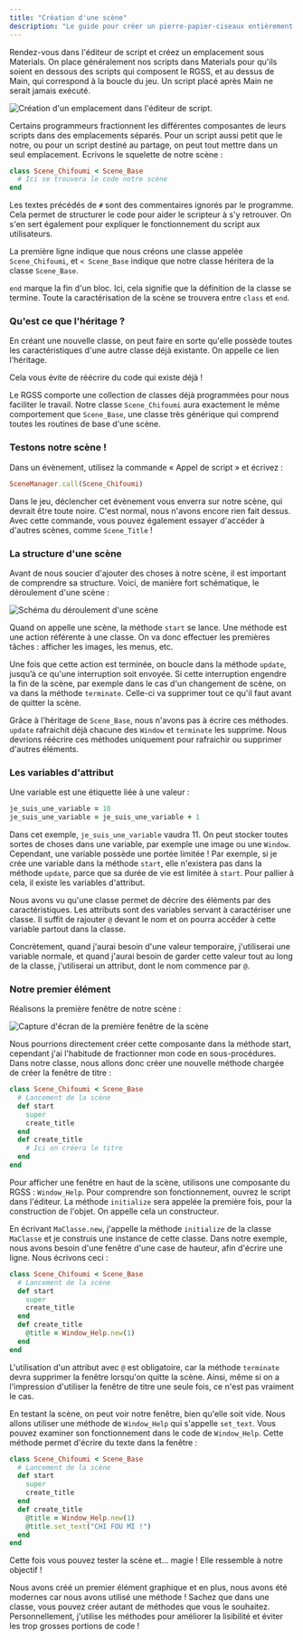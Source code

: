```yaml
---
title: "Création d'une scène"
description: "Le guide pour créer un pierre-papier-ciseaux entièrement en scripts sur RPG Maker VX Ace. Apprenez à scripter en Ruby et RGSS pour créer vos propres systèmes sur RPG Maker !"
---
```


Rendez-vous dans l'éditeur de script et créez un emplacement sous Materials. On place généralement nos scripts dans Materials pour qu'ils soient en dessous des scripts qui composent le RGSS, et au dessus de Main, qui correspond à la boucle du jeu. Un script placé après Main ne serait jamais exécuté.

<Image
  src="emplacement.png"
  alt="Création d'un emplacement dans l'éditeur de script."
/>

Certains programmeurs fractionnent les différentes composantes de leurs scripts dans des emplacements séparés. Pour un script aussi petit que le notre, ou pour un script destiné au partage, on peut tout mettre dans un seul emplacement. Ecrivons le squelette de notre scène :

```ruby
class Scene_Chifoumi < Scene_Base
  # Ici se trouvera le code notre scène
end
```

Les textes précédés de `#` sont des commentaires ignorés par le programme. Cela permet de structurer le code pour aider le scripteur à s'y retrouver. On s'en sert également pour expliquer le fonctionnement du script aux utilisateurs.

La première ligne indique que nous créons une classe appelée `Scene_Chifoumi`, et `< Scene_Base` indique que notre classe héritera de la classe `Scene_Base`.

`end` marque la fin d'un bloc. Ici, cela signifie que la définition de la classe se termine. Toute la caractérisation de la scène se trouvera entre `class` et `end`.

### Qu'est ce que l'héritage ?

En créant une nouvelle classe, on peut faire en sorte qu'elle possède toutes les caractéristiques d'une autre classe déjà existante. On appelle ce lien l'héritage.

<Bulle emote="astride-smile">
Cela vous évite de réécrire du code qui existe déjà !
</Bulle>

Le RGSS comporte une collection de classes déjà programmées pour nous faciliter le travail. Notre classe `Scene_Chifoumi` aura exactement le même comportement que `Scene_Base`, une classe très générique qui comprend toutes les routines de base d'une scène.

### Testons notre scène !

Dans un évènement, utilisez la commande « Appel de script » et écrivez :

```ruby
SceneManager.call(Scene_Chifoumi)
```

Dans le jeu, déclencher cet évènement vous enverra sur notre scène, qui devrait être toute noire. C'est normal, nous n'avons encore rien fait dessus. Avec cette commande, vous pouvez également essayer d'accéder à d'autres scènes, comme `Scene_Title` !

### La structure d'une scène

Avant de nous soucier d'ajouter des choses à notre scène, il est important de comprendre sa structure. Voici, de manière fort schématique, le déroulement d'une scène :

<Image
  src="schema2.png"
  alt="Schéma du déroulement d'une scène"
/>

Quand on appelle une scène, la méthode `start` se lance. Une méthode est une action référente à une classe. On va donc effectuer les premières tâches : afficher les images, les menus, etc.

Une fois que cette action est terminée, on boucle dans la méthode `update`, jusqu’à ce qu'une interruption soit envoyée. Si cette interruption engendre la fin de la scène, par exemple dans le cas d'un changement de scène, on va dans la méthode `terminate`. Celle-ci va supprimer tout ce qu'il faut avant de quitter la scène.

Grâce à l'héritage de `Scene_Base`, nous n'avons pas à écrire ces méthodes. `update` rafraichit déjà chacune des `Window` et `terminate` les supprime. Nous devrions réécrire ces méthodes uniquement pour rafraichir ou supprimer d'autres éléments.

### Les variables d'attribut

Une variable est une étiquette liée à une valeur :

```ruby
je_suis_une_variable = 10
je_suis_une_variable = je_suis_une_variable + 1
```

Dans cet exemple, `je_suis_une_variable` vaudra 11. On peut stocker toutes sortes de choses dans une variable, par exemple une image ou une `Window`. Cependant, une variable possède une portée limitée ! Par exemple, si je crée une variable dans la méthode `start`, elle n'existera pas dans la méthode `update`, parce que sa durée de vie est limitée à `start`. Pour pallier à cela, il existe les variables d'attribut.

Nous avons vu qu'une classe permet de décrire des éléments par des caractéristiques. Les attributs sont des variables servant à caractériser une classe. Il suffit de rajouter `@` devant le nom et on pourra accéder à cette variable partout dans la classe.

Concrètement, quand j'aurai besoin d'une valeur temporaire, j'utiliserai une variable normale, et quand j'aurai besoin de garder cette valeur tout au long de la classe, j'utiliserai un attribut, dont le nom commence par `@`.

### Notre premier élément

Réalisons la première fenêtre de notre scène :

<Image
  src="premierefenetre.png"
  alt="Capture d'écran de la première fenêtre de la scène"
/>

Nous pourrions directement créer cette composante dans la méthode start, cependant j'ai l'habitude de fractionner mon code en sous-procédures. Dans notre classe, nous allons donc créer une nouvelle méthode chargée de créer la fenêtre de titre :

```ruby
class Scene_Chifoumi < Scene_Base
  # Lancement de la scène
  def start
    super
    create_title
  end
  def create_title
    # Ici on créera le titre
  end
end
```

Pour afficher une fenêtre en haut de la scène, utilisons une composante du RGSS : `Window_Help`. Pour comprendre son fonctionnement, ouvrez le script dans l'éditeur. La méthode `initialize` sera appelée la première fois, pour la construction de l'objet. On appelle cela un constructeur.

En écrivant `MaClasse.new`, j'appelle la méthode `initialize` de la classe `MaClasse` et je construis une instance de cette classe. Dans notre exemple, nous avons besoin d'une fenêtre d'une case de hauteur, afin d'écrire une ligne. Nous écrivons ceci :

```ruby
class Scene_Chifoumi < Scene_Base
  # Lancement de la scène
  def start
    super
    create_title
  end
  def create_title
    @title = Window_Help.new(1)
  end
end
```

L'utilisation d'un attribut avec `@` est obligatoire, car la méthode `terminate` devra supprimer la fenêtre lorsqu'on quitte la scène. Ainsi, même si on a l'impression d'utiliser la fenêtre de titre une seule fois, ce n'est pas vraiment le cas.

En testant la scène, on peut voir notre fenêtre, bien qu'elle soit vide. Nous allons utiliser une méthode de `Window_Help` qui s'appelle `set_text`. Vous pouvez examiner son fonctionnement dans le code de `Window_Help`. Cette méthode permet d'écrire du texte dans la fenêtre :

```ruby
class Scene_Chifoumi < Scene_Base
  # Lancement de la scène
  def start
    super
    create_title
  end
  def create_title
    @title = Window_Help.new(1)
    @title.set_text("CHI FOU MI !")
  end
end
```

Cette fois vous pouvez tester la scène et... magie ! Elle ressemble à notre objectif !

Nous avons créé un premier élément graphique et en plus, nous avons été modernes car nous avons utilisé une méthode ! Sachez que dans une classe, vous pouvez créer autant de méthodes que vous le souhaitez. Personnellement, j'utilise les méthodes pour améliorer la lisibilité et éviter les trop grosses portions de code !

